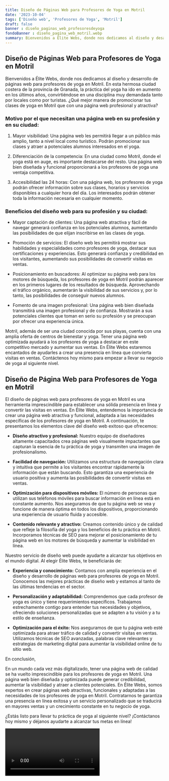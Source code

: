 ```yaml
---
title: Diseño de Páginas Web para Profesores de Yoga en Motril
date: '2023-10-04'
tags: ['Diseño web', 'Profesores de Yoga', 'Motril']
draft: false
banner : diseño_paginas_web_profesoresdeyoga
fondoBanner : diseño_pagina_web_motril.webp
summary: Bienvenidos a Élite Webs, donde nos dedicamos al diseño y desarrollo de páginas web para profesores de yoga en Motril. En esta hermosa ciudad costera de la provincia de Granada, la práctica del yoga ha ido en aumento en los últimos años, convirtiéndose en una disciplina muy demandada tanto por locales como por turistas. ¿Qué mejor manera de promocionar tus clases de yoga en Motril que con una página web profesional y atractiva?
---
```


## Diseño de Páginas Web para Profesores de Yoga en Motril

Bienvenidos a Élite Webs, donde nos dedicamos al diseño y desarrollo de páginas web para profesores de yoga en Motril. En esta hermosa ciudad costera de la provincia de Granada, la práctica del yoga ha ido en aumento en los últimos años, convirtiéndose en una disciplina muy demandada tanto por locales como por turistas. ¿Qué mejor manera de promocionar tus clases de yoga en Motril que con una página web profesional y atractiva?

### Motivo por el que necesitan una página web en su profesión y en su ciudad:

1. Mayor visibilidad: Una página web les permitirá llegar a un público más amplio, tanto a nivel local como turístico. Podrán promocionar sus clases y atraer a potenciales alumnos interesados en el yoga.

2. Diferenciación de la competencia: En una ciudad como Motril, donde el yoga está en auge, es importante destacarse del resto. Una página web bien diseñada y funcional proporcionará a los profesores de yoga una ventaja competitiva.

3. Accesibilidad las 24 horas: Con una página web, los profesores de yoga podrán ofrecer información sobre sus clases, horarios y servicios disponibles a cualquier hora del día. Los interesados podrán obtener toda la información necesaria en cualquier momento.

### Beneficios del diseño web para su profesión y su ciudad:

- Mayor captación de clientes: Una página web atractiva y fácil de navegar generará confianza en los potenciales alumnos, aumentando las posibilidades de que elijan inscribirse en las clases de yoga.

- Promoción de servicios: El diseño web les permitirá mostrar sus habilidades y especialidades como profesores de yoga, destacar sus certificaciones y experiencias. Esto generará confianza y credibilidad en los visitantes, aumentando sus posibilidades de convertir visitas en ventas.

- Posicionamiento en buscadores: Al optimizar su página web para los motores de búsqueda, los profesores de yoga en Motril podrán aparecer en los primeros lugares de los resultados de búsqueda. Aprovechando el tráfico orgánico, aumentarán la visibilidad de sus servicios y, por lo tanto, las posibilidades de conseguir nuevos alumnos.

- Fomento de una imagen profesional: Una página web bien diseñada transmitirá una imagen profesional y de confianza. Mostrarán a sus potenciales clientes que toman en serio su profesión y se preocupan por ofrecer una experiencia única.

Motril, además de ser una ciudad conocida por sus playas, cuenta con una amplia oferta de centros de bienestar y yoga. Tener una página web optimizada ayudará a los profesores de yoga a destacar en este competitivo mercado y aumentar sus ventas. En Élite Webs estaremos encantados de ayudarles a crear una presencia en línea que convierta visitas en ventas. Contáctenos hoy mismo para empezar a llevar su negocio de yoga al siguiente nivel.

<GifSeo />

<Cta />

## Diseño de Página Web para Profesores de Yoga en Motril

El diseño de páginas web para profesores de yoga en Motril es una herramienta imprescindible para establecer una sólida presencia en línea y convertir las visitas en ventas. En Élite Webs, entendemos la importancia de crear una página web atractiva y funcional, adaptada a las necesidades específicas de los profesores de yoga en Motril. A continuación, te presentamos los elementos clave del diseño web exitoso que ofrecemos:

- **Diseño atractivo y profesional:** Nuestro equipo de diseñadores altamente capacitados crea páginas web visualmente impactantes que capturan la esencia de tu práctica de yoga y transmiten una imagen de profesionalismo.

- **Facilidad de navegación:** Utilizamos una estructura de navegación clara y intuitiva que permite a los visitantes encontrar rápidamente la información que están buscando. Esto garantiza una experiencia de usuario positiva y aumenta las posibilidades de convertir visitas en ventas.

- **Optimización para dispositivos móviles:** El número de personas que utilizan sus teléfonos móviles para buscar información en línea está en constante aumento. Nos aseguramos de que tu página web se vea y funcione de manera óptima en todos los dispositivos, proporcionando una experiencia de usuario fluida y accesible.

- **Contenido relevante y atractivo:** Creamos contenido único y de calidad que refleje la filosofía del yoga y los beneficios de tu práctica en Motril. Incorporamos técnicas de SEO para mejorar el posicionamiento de tu página web en los motores de búsqueda y aumentar la visibilidad en línea.

Nuestro servicio de diseño web puede ayudarte a alcanzar tus objetivos en el mundo digital. Al elegir Élite Webs, te beneficiarás de:

- **Experiencia y conocimiento:** Contamos con amplia experiencia en el diseño y desarrollo de páginas web para profesores de yoga en Motril. Conocemos las mejores prácticas de diseño web y estamos al tanto de las últimas tendencias en el sector.

- **Personalización y adaptabilidad:** Comprendemos que cada profesor de yoga es único y tiene requerimientos específicos. Trabajamos estrechamente contigo para entender tus necesidades y objetivos, ofreciendo soluciones personalizadas que se adapten a tu visión y a tu estilo de enseñanza.

- **Optimización para el éxito:** Nos aseguramos de que tu página web esté optimizada para atraer tráfico de calidad y convertir visitas en ventas. Utilizamos técnicas de SEO avanzadas, palabras clave relevantes y estrategias de marketing digital para aumentar la visibilidad online de tu sitio web.

En conclusión,

En un mundo cada vez más digitalizado, tener una página web de calidad se ha vuelto imprescindible para los profesores de yoga en Motril. Una página web bien diseñada y optimizada puede generar credibilidad, aumentar la visibilidad y atraer a clientes potenciales. En Élite Webs, somos expertos en crear páginas web atractivas, funcionales y adaptadas a las necesidades de los profesores de yoga en Motril. Contratarnos te garantiza una presencia en línea exitosa y un servicio personalizado que se traducirá en mayores ventas y un crecimiento constante en tu negocio de yoga.

¿Estás listo para llevar tu práctica de yoga al siguiente nivel? ¡Contáctanos hoy mismo y déjanos ayudarte a alcanzar tus metas en línea!

<Video />

<CtaBot job='Profesores de Yoga' city='Motril'/>

<Gmaps query='Motril+españa+maps' />
